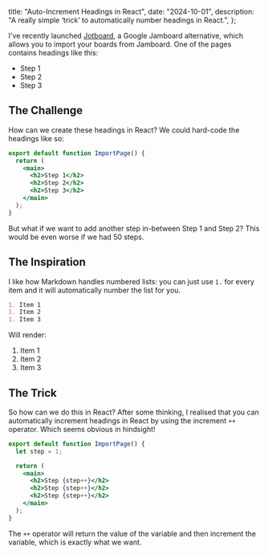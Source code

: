   title: "Auto-Increment Headings in React",
  date: "2024-10-01",
  description:
    "A really simple ‘trick’ to automatically number headings in React.",
};

I've recently launched [Jotboard](https://jotboard.co), a Google Jamboard alternative, which allows you to import your boards from Jamboard. One of the pages contains headings like this:

- Step 1
- Step 2
- Step 3

## The Challenge

How can we create these headings in React? We could hard-code the headings like so:

```jsx
export default function ImportPage() {
  return (
    <main>
      <h2>Step 1</h2>
      <h2>Step 2</h2>
      <h2>Step 3</h2>
    </main>
  );
}
```

But what if we want to add another step in-between Step 1 and Step 2? This would be even worse if we had 50 steps.

## The Inspiration

I like how Markdown handles numbered lists: you can just use `1.` for every item and it will automatically number the list for you.

```md
1. Item 1
1. Item 2
1. Item 3
```

Will render:

1. Item 1
1. Item 2
1. Item 3

## The Trick

So how can we do this in React? After some thinking, I realised that you can automatically increment headings in React by using the increment `++` operator. Which seems obvious in hindsight!

```jsx
export default function ImportPage() {
  let step = 1;

  return (
    <main>
      <h2>Step {step++}</h2>
      <h2>Step {step++}</h2>
      <h2>Step {step++}</h2>
    </main>
  );
}
```

The `++` operator will return the value of the variable and then increment the variable, which is exactly what we want.
